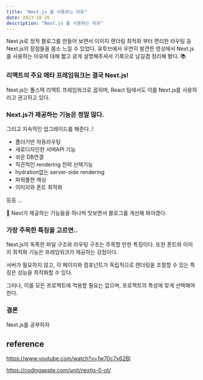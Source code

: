 ```yaml
---
title: "Next.js 를 사용하는 이유"
date: 2023-10-26
description: "Next.js 를 사용하는 이유"
---
```


Next.js로 정적 블로그를 만들어 보면서 이미지 렌더링 최적화 부터 편리한 라우팅 등 Next.js의 장점들을 몸소 느낄 수 있었다. 유투브에서 우연히 발견한 영상에서 Next.js를 사용하는 이유에 대해 짧고 굵게 설명해주셔서 기록으로 남길겸 정리해 봤다. 📚

### 리액트의 주요 메타 프레임워크는 결국 Next.js!

Next.js는 풀스택 리액트 프레임워크로 꼽히며, React 팀에서도 이를 Next.js를 사용하라고 권고하고 있다.

### Next.js가 제공하는 기능은 정말 많다.

그리고 지속적인 업그레이드를 해준다..!

- 폴더기반 자동라우팅
- 새로디자인한 서버API 기능
- 쉬운 DB연결
- 직관적인 rendering 전략 선택기능
- hydration없는 server-side rendering
- 파워풀한 캐싱
- 이미지와 폰트 최적화

등등 …

🤔 Next가 제공하는 기능들을 하나씩 맛보면서 블로그를 개선해 봐야겠다.

### 가장 주목한 특징을 고르면..

Next.js의 독특한 파일 구조와 라우팅 구조는 주목할 만한 특징이다. 또한 폰트와 이미지 최적화 기능은 프레임워크가 제공하는 강점이다.

서버가 필요하지 않고, 각 페이지와 컴포넌트가 독립적으로 렌더링을 조절할 수 있는 특징은 성능을 최적화할 수 있다.

그러나, 이를 모든 프로젝트에 적용할 필요는 없으며, 프로젝트의 특성에 맞게 선택해야 한다.

### 결론

Next.js를 공부하자

## reference

https://www.youtube.com/watch?v=1w70c7x62BI

https://codingapple.com/unit/nextjs-0-ot/
